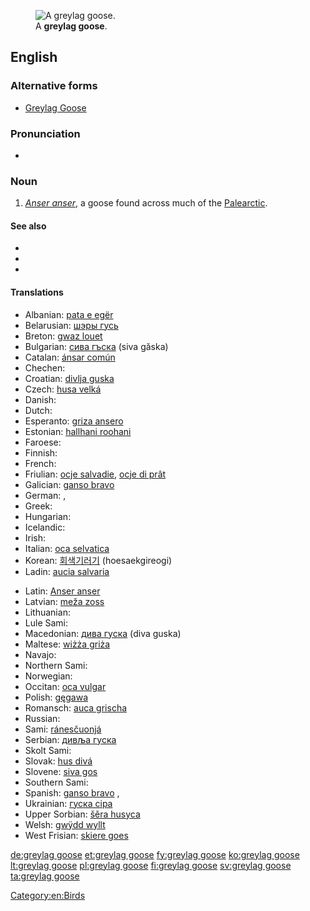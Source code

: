 [[Image:Greylag Goose in St James's Park, London - May 2006.jpg|thumb|A '''greylag goose'''.]]
==English==

===Alternative forms===
* [[Greylag Goose]]

===Pronunciation===
* {{IPA|/ˈɡɻeɪlæɡˈɡus/}}

===Noun===
{{en-noun|head=[[greylag]] [[goose]]|graylag geese}}

# ''[[Anser anser]]'', a goose found across much of the [[Palearctic]].

====See also====
* {{pedialite|Greylag Goose}}
* {{specieslite|Anser anser}}
* {{commonslite|Anser anser}}

====Translations====
{{trans-top|''Anser anser''}}
* Albanian: [[pata e egër]]
* Belarusian: [[шэры  гусь]] {{m}}
* Breton: [[gwaz louet]]
* Bulgarian: [[сива гъска]] (siva găska) {{f}}
* Catalan: [[ánsar común]]
* Chechen: {{tø|ce|мокха акха гIаз}}
* Croatian: [[divlja guska]]
* Czech: [[husa velká]]
* Danish: {{t-|da|grågås}}
* Dutch: {{t+|nl|grauwe gans}}
* Esperanto: [[griza ansero]]
* Estonian: [[hallhani roohani]]
* Faroese: {{t-|fo|grágás}}
* Finnish: {{t+|fi|merihanhi}}
* French: {{t+|fr|oie cendrée|f}}
* Friulian: [[ocje salvadie]], [[ocje di prât]]
* Galician: [[ganso bravo]]
* German: {{t+|de|Graugans|f}}, {{t-|de|Wildgans|f}}
* Greek: {{t+|el|χήνα}}
* Hungarian: {{t-|hu|nyári lúd}}
* Icelandic: {{t+|is|grágæs}}
* Irish: {{t-|ga|gé ghlas}}
* Italian: [[oca selvatica]] {{f}}
* Korean: [[회색기러기]] (hoesaekgireogi)
* Ladin: [[aucia salvaria]]
{{trans-mid}}
* Latin: [[Anser anser]]
* Latvian: [[meža zoss]]
* Lithuanian: {{t+|lt|pilkoji žąsis}}
* Lule Sami: {{tø|smj|gássa}}
* Macedonian: [[дива гуска]] (diva guska)
* Maltese: [[wiżża griża]] {{f}}
* Navajo: {{tø|nv|tó wónaanídę́ę́ʼ naalʼeełítsoh łibáhígíí}}
* Northern Sami: {{tø|se|ránesčuonjá}}
* Norwegian: {{t-|no|grågås}}
* Occitan: [[oca vulgar]]
* Polish: [[gęgawa]] {{f}}
* Romansch: [[auca grischa]]
* Russian: {{t-|ru|серый гусь|tr=seryj gus’|m}}
* Sami: [[ránesčuonjá]]
* Serbian: [[дивља гуска]] {{f}}
* Skolt Sami: {{tø|sms|miârrčuânj}}
* Slovak: [[hus divá]]
* Slovene: [[siva gos]]
* Southern Sami: {{tø|sma|gaase}}
* Spanish: [[ganso bravo]] {{m}}, {{t+|es|ánsar|m}}
* Ukrainian: [[гуска сіра]]
* Upper Sorbian: [[šěra husyca]]
* Welsh: [[gwÿdd wyllt]]
* West Frisian: [[skiere goes]]
{{trans-bottom}}

[[Category:en:Birds]]

[[de:greylag goose]]
[[et:greylag goose]]
[[fy:greylag goose]]
[[ko:greylag goose]]
[[lt:greylag goose]]
[[pl:greylag goose]]
[[fi:greylag goose]]
[[sv:greylag goose]]
[[ta:greylag goose]]
